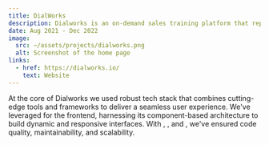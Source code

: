 ```yaml
---
title: DialWorks
description: Dialworks is an on-demand sales training platform that replicates real-life scenarios for sales reps to train and upskill. Connect with customers just like yours, deliver pitches and get actionable feedback to improve.
date: Aug 2021 - Dec 2022
image:
  src: ~/assets/projects/dialworks.png
  alt: Screenshot of the home page
links:
  - href: https://dialworks.io/
    text: Website
---
```


At the core of Dialworks we used robust tech stack that combines cutting-edge tools and frameworks to deliver a seamless user experience.
We've leveraged <TechPill id="nextjs"/> for the frontend, harnessing its component-based architecture to build dynamic and responsive interfaces. With <TechPill id="typescript"/>, <TechPill id="redux"/>, <TechPill id="tailwind"/> and <TechPill id="nodejs"/>, we've ensured code quality, maintainability, and scalability.


